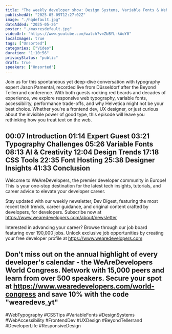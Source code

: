 ```yaml
---
title: "The weekly developer show: Design Systems, Variable Fonts & Web Typography Demystified"
publishedAt: "2025-05-09T12:27:02Z"
image: "./hqdefault.jpg"
dateAdded: "2025-05-26"
poster: "./maxresdefault.jpg"
videoUrl: "https://www.youtube.com/watch?v=ZbBYL-kAoY0"
localImages: true
tags: ["Unsorted"]
categories: ["Video"]
duration: "1:10:56"
privacyStatus: "public"
draft: true
speakers: ["Unsorted"]
---
```

Join us for this spontaneous yet deep-dive conversation with typography expert Jason Pamental, recorded live from Düsseldorf after the Beyond Tellerrand conference. With both guests rocking red beards and decades of experience, we explore responsive web typography, variable fonts, accessibility, performance trade-offs, and why Helvetica might not be your best choice. Whether you're a frontend dev, UX designer, or just curious about the invisible power of good type, this episode will leave you rethinking how you treat text on the web.

00:07 Introduction
01:14 Expert Guest
03:21 Typography Challenges
05:26 Variable Fonts
08:13 AI & Creativity
12:04 Design Trends
17:18 CSS Tools
22:35 Font Hosting
25:38 Designer Insights
41:33 Conclusion
------------
Welcome to WeAreDevelopers, the premier developer community in Europe! This is your one-stop destination for the latest tech insights, tutorials, and career advice to elevate your developer career.

Stay updated with our weekly newsletter, Dev Digest, featuring the most recent tech trends, career guidance, and original content crafted by developers, for developers. 
Subscribe now at https://www.wearedevelopers.com/about/newsletter

Interested in advancing your career? Browse through our job board featuring over 190,000 jobs. Unlock exclusive job opportunities by creating your free developer profile at https://www.wearedevelopers.com

Don't miss out on the annual highlight of every developer's calendar - the WeAreDevelopers World Congress. Network with 15,000 peers and learn from over 500 speakers. 
Secure your spot at https://www.wearedevelopers.com/world-congress and save 10% with the code "wearedevs_yt"
------------
#WebTypography #CSSTips #VariableFonts #DesignSystems #WebAccessibility #FrontendDev #UXDesign #BeyondTellerrand #DeveloperLife #ResponsiveDesign
